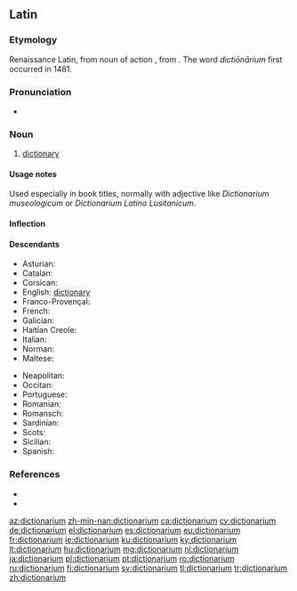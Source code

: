==Latin==

===Etymology===
Renaissance Latin, from noun of action {{suffix|dictiō|gloss1=speaking|ārium|lang=la}}, from {{m|la|dīcō||say, speak}}. The word ''dictiōnārium'' first occurred in 1481.

===Pronunciation===
* {{la-IPA|dictiōnārium|eccl=yes}}

===Noun===
{{la-noun|dictiōnārium||dictiōnāriī|n|second}}

# [[dictionary]]

====Usage notes====
Used especially in book titles, normally with adjective like ''Dictionarium museologicum'' or ''Dictionarium Latino Lusitanicum''.

====Inflection====
{{la-decl-2nd-N|dictiōnāri}}

====Descendants====
{{top2}}
* Asturian: {{l|ast|diccionariu}}
* Catalan: {{l|ca|diccionari}}
* Corsican: {{l|co|dizziunariu}}
* English: [[dictionary]]
* Franco-Provençal: {{l|frp|diccionèro}}
* French: {{l|fr|dictionnaire}}
* Galician: {{l|gl|dicionario}}
* Haitian Creole: {{l|ht|diksyonè}}
* Italian: {{l|it|dizionario}}
* Norman: {{l|nrf|dictionnaithe}}
* Maltese: {{l|mt|dizzjunarju}}
{{mid2}}
* Neapolitan: {{l|nap|dezziunario}}
* Occitan: {{l|oc|diccionari}}
* Portuguese: {{l|pt|dicionário}}
* Romanian: {{l|ro|dicționar}}
* Romansch: {{l|rm|dicziunari}}
* Sardinian: {{l|sc|dizionariu}}
* Scots: {{l|sco|dictionar}}
* Sicilian: {{l|scn|dizziunariu}}
* Spanish: {{l|es|diccionario}}
{{bottom}}

===References===
* {{R:Gaffiot}}
* {{R:NLW}}

[[az:dictionarium]]
[[zh-min-nan:dictionarium]]
[[ca:dictionarium]]
[[cy:dictionarium]]
[[de:dictionarium]]
[[el:dictionarium]]
[[es:dictionarium]]
[[eu:dictionarium]]
[[fr:dictionarium]]
[[ie:dictionarium]]
[[ku:dictionarium]]
[[ky:dictionarium]]
[[lt:dictionarium]]
[[hu:dictionarium]]
[[mg:dictionarium]]
[[nl:dictionarium]]
[[ja:dictionarium]]
[[pl:dictionarium]]
[[pt:dictionarium]]
[[ro:dictionarium]]
[[ru:dictionarium]]
[[fi:dictionarium]]
[[sv:dictionarium]]
[[tl:dictionarium]]
[[tr:dictionarium]]
[[zh:dictionarium]]